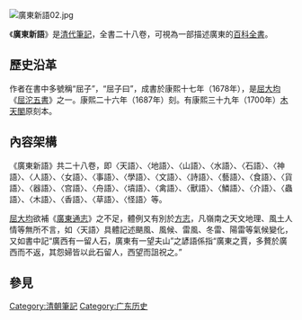 [[File:廣東新語02.jpg|thumb]]
{{unreferenced|time=2011-08-02T12:10:25+00:00}}

《'''廣東新語'''》是[[清代|清代]][[筆記|筆記]]，全書二十八卷，可視為一部描述廣東的[[百科全書|百科全書]]。

==歷史沿革==
作者在書中多號稱“屈子”，“屈子曰”，成書於康熙十七年（1678年），是[[屈大均|屈大均]]《[[屈沱五書|屈沱五書]]》之一。康熙二十六年（1687年）刻。有康熙三十九年（1700年）[[木天閣|木天閣]]原刻本。

==內容架構==
《廣東新語》共二十八卷，即〈天語〉、〈地語〉、〈山語〉、〈水語〉、〈石語〉、〈神語〉、〈人語〉、〈女語〉、〈事語〉、〈學語〉、〈文語〉、〈詩語〉、〈藝語〉、〈食語〉、〈貨語〉、〈器語〉、〈宫語〉、〈舟語〉、〈墳語〉、〈禽語〉、〈獸語〉、〈鱗語〉、〈介語〉、〈蟲語〉、〈木語〉、〈香語〉、〈草語〉、〈怪語〉等。

[[屈大均|屈大均]]欲補《[[廣東通志|廣東通志]]》之不足，體例又有別於[[方志|方志]]，凡嶺南之天文地理、風土人情等無所不言，如〈天語〉具體記述颶風、風候、雷風、冬雷、陽雷等氣候變化，又如書中記“廣西有一留人石，廣東有一望夫山”之諺語係指“廣東之賈，多贅於廣西而不返，其怨婦皆以此石留人，西望而詛祝之。”

==參見==
{{Wikisource}}

[[Category:清朝筆記|Category:清朝筆記]]
[[Category:广东历史|Category:广东历史]]